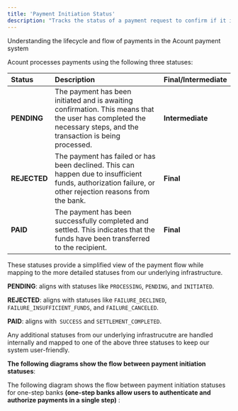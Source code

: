 ```yaml
---
title: 'Payment Initiation Status'
description: "Tracks the status of a payment request to confirm if it is ready for processing."
---
```


Understanding the lifecycle and flow of payments in the Acount payment system

Acount processes payments using the following three statuses:

| Status       | Description                                                                                                                                                      | Final/Intermediate |
| :----------- | :--------------------------------------------------------------------------------------------------------------------------------------------------------------- | :----------------- |
| **PENDING**  | The payment has been initiated and is awaiting confirmation. This means that the user has completed the necessary steps, and the transaction is being processed. | **Intermediate**   |
| **REJECTED** | The payment has failed or has been declined. This can happen due to insufficient funds, authorization failure, or other rejection reasons from the bank.         | **Final**          |
| **PAID**     | The payment has been successfully completed and settled. This indicates that the funds have been transferred to the recipient.                                   | **Final**          |

These statuses provide a simplified view of the payment flow while mapping to the more detailed statuses from our underlying infrastructure.

**PENDING**: aligns with statuses like `PROCESSING`, `PENDING`, and `INITIATED`.

**REJECTED**: aligns with statuses like `FAILURE_DECLINED`, `FAILURE_INSUFFICIENT_FUNDS`, and `FAILURE_CANCELED`.

**PAID**: aligns with` SUCCESS` and `SETTLEMENT_COMPLETED`.

Any additional statuses from our underlying infrastrucutre are handled internally and mapped to one of the above three statuses to keep our system user-friendly.

**The following diagrams show the flow between payment initiation statuses**:

The following diagram shows the flow between payment initiation statuses for one-step banks **(one-step banks allow users to authenticate and authorize payments in a single step)** :


